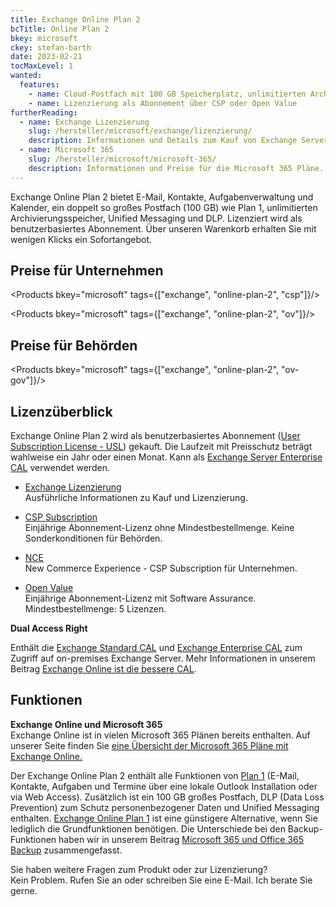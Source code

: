 ```yaml
---
title: Exchange Online Plan 2
bcTitle: Online Plan 2
bkey: microsoft
ckey: stefan-barth
date: 2023-02-21
tocMaxLevel: 1
wanted:
  features:
    - name: Cloud-Postfach mit 100 GB Speicherplatz, unlimitierten Archivierungsspeicher, Unified Messaging und DLP
    - name: Lizenzierung als Abonnement über CSP oder Open Value
furtherReading:
  - name: Exchange Lizenzierung
    slug: /hersteller/microsoft/exchange/lizenzierung/
    description: Informationen und Details zum Kauf von Exchange Server und Exchange Online Plänen.
  - name: Microsoft 365
    slug: /hersteller/microsoft/microsoft-365/
    description: Informationen und Preise für die Microsoft 365 Pläne.
---
```




<Intro>

Exchange Online Plan 2 bietet E-Mail, Kontakte, Aufgabenverwaltung und Kalender, ein doppelt so großes Postfach (100 GB) wie Plan 1, unlimitierten Archivierungsspeicher, Unified Messaging und DLP.
Lizenziert wird als benutzerbasiertes Abonnement. Über unseren Warenkorb erhalten Sie mit wenigen Klicks ein Sofortangebot.

</Intro>

<TOC />


## Preise für Unternehmen

<Products bkey="microsoft" tags={["exchange", "online-plan-2", "csp"]}/>

<Products bkey="microsoft" tags={["exchange", "online-plan-2", "ov"]}/>


## Preise für Behörden

<Products bkey="microsoft" tags={["exchange", "online-plan-2", "ov-gov"]}/>


## Lizenzüberblick

Exchange Online Plan 2 wird als benutzerbasiertes Abonnement ([User Subscription License - USL](/hersteller/microsoft/exchange/lizenzierung/#user-subscription-license-usl)) gekauft. Die Laufzeit mit Preisschutz beträgt wahlweise ein Jahr oder einen Monat.
Kann als [Exchange Server Enterprise CAL](/hersteller/microsoft/exchange/server-enterprise-cal/) verwendet werden.


<ArrowList>

- [Exchange Lizenzierung](/hersteller/microsoft/exchange/lizenzierung/)<br />
  Ausführliche Informationen zu Kauf und Lizenzierung.

- [CSP Subscription](/hersteller/microsoft/csp/)<br />
  Einjährige Abonnement-Lizenz ohne Mindestbestellmenge. Keine Sonderkonditionen für Behörden.

- [NCE](/hersteller/microsoft/microsoft-365/lizenzierung/#new-commerce-experience-nce)<br />
  New Commerce Experience - CSP Subscription für Unternehmen.

- [Open Value](/hersteller/microsoft/open-value/)<br />
  Einjährige Abonnement-Lizenz mit Software Assurance. Mindestbestellmenge: 5 Lizenzen.

</ArrowList>


<Info>

 **Dual Access Right**

 Enthält die [Exchange Standard CAL](/hersteller/microsoft/exchange/server-standard-cal/) und [Exchange Enterprise CAL](/hersteller/microsoft/exchange/server-enterprise-cal/) zum Zugriff auf on-premises Exchange Server.
 Mehr Informationen in unserem Beitrag [Exchange Online ist die bessere CAL](/blog/exchange-online-ist-die-bessere-cal/).

</Info>



## Funktionen

<Info>

**Exchange Online und Microsoft 365**<br />
Exchange Online ist in vielen Microsoft 365 Plänen bereits enthalten. Auf unserer Seite finden Sie [eine Übersicht der Microsoft 365 Pläne mit Exchange Online.](/hersteller/microsoft/exchange/#exchange-online-in-microsoft-365-plänen)

</Info>

Der Exchange Online Plan 2 enthält alle Funktionen von [Plan 1](/hersteller/microsoft/exchange/online-plan-1/) (E-Mail, Kontakte, Aufgaben und Termine über eine lokale Outlook Installation oder via Web Access). Zusätzlich ist ein 100 GB großes Postfach, DLP (Data Loss Prevention) zum Schutz personenbezogener Daten und Unified Messaging enthalten.
[Exchange Online Plan 1](/hersteller/microsoft/exchange/online-plan-1/) ist eine günstigere Alternative, wenn Sie lediglich die Grundfunktionen benötigen. Die Unterschiede bei den Backup-Funktionen haben wir in unserem Beitrag [Microsoft 365 und Office 365 Backup](/blog/microsoft-office-365-backup-veeam/) zusammengefasst.


<GetInTouch theme="light">

Sie haben weitere Fragen zum Produkt oder zur Lizenzierung?<br />
Kein Problem. Rufen Sie an oder schreiben Sie eine E-Mail. Ich berate Sie gerne.

</GetInTouch>
